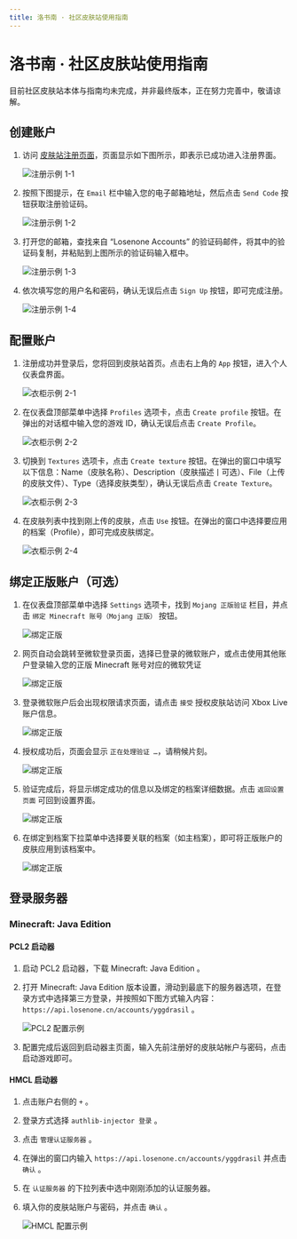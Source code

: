 ```yaml
---
title: 洛书南 · 社区皮肤站使用指南
---
```




# 洛书南 · 社区皮肤站使用指南


<Callout emoji="🔔">
  目前社区皮肤站本体与指南均未完成，并非最终版本，正在努力完善中，敬请谅解。
</Callout>

## 创建账户

1. 访问 [皮肤站注册页面](https://user.losenone.cn/auth/signup)，页面显示如下图所示，即表示已成功进入注册界面。

   ![注册示例 1-1](../_images/wiki/losenone_skin_user_guide/1-1.png)

2. 按照下图提示，在 `Email` 栏中输入您的电子邮箱地址，然后点击 `Send Code` 按钮获取注册验证码。

   ![注册示例 1-2](../_images/wiki/losenone_skin_user_guide/1-2.png)

3. 打开您的邮箱，查找来自 “Losenone Accounts” 的验证码邮件，将其中的验证码复制，并粘贴到上图所示的验证码输入框中。

   ![注册示例 1-3](../_images/wiki/losenone_skin_user_guide/1-3.png)

4. 依次填写您的用户名和密码，确认无误后点击 `Sign Up` 按钮，即可完成注册。

   ![注册示例 1-4](../_images/wiki/losenone_skin_user_guide/1-4.png)


## 配置账户

1. 注册成功并登录后，您将回到皮肤站首页。点击右上角的 `App` 按钮，进入个人仪表盘界面。

   ![衣柜示例 2-1](../_images/wiki/losenone_skin_user_guide/2-1.png)

2. 在仪表盘顶部菜单中选择 `Profiles` 选项卡，点击 `Create profile` 按钮。在弹出的对话框中输入您的游戏 ID，确认无误后点击 `Create Profile`。

   ![衣柜示例 2-2](../_images/wiki/losenone_skin_user_guide/2-2.png)

3. 切换到 `Textures` 选项卡，点击 `Create texture` 按钮。在弹出的窗口中填写以下信息：Name（皮肤名称）、Description（皮肤描述丨可选）、File（上传的皮肤文件）、Type（选择皮肤类型），确认无误后点击 `Create Texture`。

   ![衣柜示例 2-3](../_images/wiki/losenone_skin_user_guide/2-3.png)

4. 在皮肤列表中找到刚上传的皮肤，点击 `Use` 按钮。在弹出的窗口中选择要应用的档案（Profile），即可完成皮肤绑定。

   ![衣柜示例 2-4](../_images/wiki/losenone_skin_user_guide/2-4.png)


## 绑定正版账户（可选）

1. 在仪表盘顶部菜单中选择 `Settings` 选项卡，找到 `Mojang 正版验证` 栏目，并点击 `绑定 Minecraft 账号（Mojang 正版）` 按钮。

   ![绑定正版](../_images/wiki/losenone_skin_user_guide/1.png)

2. 网页自动会跳转至微软登录页面，选择已登录的微软账户，或点击使用其他账户登录输入您的正版 Minecraft 账号对应的微软凭证

   ![绑定正版](../_images/wiki/losenone_skin_user_guide/2.png)

3. 登录微软账户后会出现权限请求页面，请点击 `接受` 授权皮肤站访问 Xbox Live 账户信息。

   ![绑定正版](../_images/wiki/losenone_skin_user_guide/3.png)

4. 授权成功后，页面会显示 `正在处理验证 …`，请稍候片刻。

   ![绑定正版](../_images/wiki/losenone_skin_user_guide/4.png)

5. 验证完成后，将显示绑定成功的信息以及绑定的档案详细数据。点击 `返回设置页面` 可回到设置界面。

   ![绑定正版](../_images/wiki/losenone_skin_user_guide/5.png)

6. 在绑定到档案下拉菜单中选择要关联的档案（如主档案），即可将正版账户的皮肤应用到该档案中。

   ![绑定正版](../_images/wiki/losenone_skin_user_guide/6.png)


## 登录服务器

### Minecraft: Java Edition

#### PCL2 启动器

1. 启动 PCL2 启动器，下载 Minecraft: Java Edition 。
2. 打开 Minecraft: Java Edition 版本设置，滑动到最底下的服务器选项，在登录方式中选择第三方登录，并按照如下图方式输入内容：`https://api.losenone.cn/accounts/yggdrasil` 。

   ![PCL2 配置示例](../_images/wiki/losenone_skin_user_guide/pcl_conf.png)

3. 配置完成后返回到启动器主页面，输入先前注册好的皮肤站帐户与密码，点击启动游戏即可。

#### HMCL 启动器

1. 点击账户右侧的 `+` 。
2. 登录方式选择 `authlib-injector 登录` 。
3. 点击 `管理认证服务器` 。
4. 在弹出的窗口内输入 `https://api.losenone.cn/accounts/yggdrasil` 并点击 `确认` 。
5. 在 `认证服务器` 的下拉列表中选中刚刚添加的认证服务器。
6. 填入你的皮肤站账户与密码，并点击 `确认` 。

   ![HMCL 配置示例](../_images/wiki/losenone_skin_user_guide/hmcl_conf.png)
